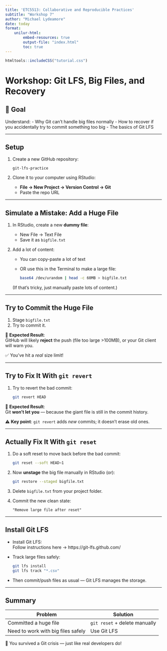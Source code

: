 ```yaml
---
title: 'ETC5513: Collaborative and Reproducible Practices'
subtitle: "Workshop 7"
author: "Michael Lydeamore"
date: today
format:
    unilur-html: 
        embed-resources: true
        output-file: "index.html"
        toc: true
---
```


```r
htmltools::includeCSS("tutorial.css")
```

# Workshop: Git LFS, Big Files, and Recovery

## 🧭 Goal

Understand:
- Why Git can't handle big files normally
- How to recover if you accidentally try to commit something too big
- The basics of Git LFS

---

## Setup

1. Create a new GitHub repository:
   ```
   git-lfs-practice
   ```

2. Clone it to your computer using RStudio:
   - **File → New Project → Version Control → Git**
   - Paste the repo URL

---

## Simulate a Mistake: Add a Huge File

1. In RStudio, create a new **dummy file**:

   - New File → Text File
   - Save it as `bigfile.txt`

2. Add a lot of content:

   - You can copy-paste a lot of text
   - OR use this in the Terminal to make a large file:

     ```bash
     base64 /dev/urandom | head -c 60MB > bigfile.txt
     ```

   (If that's tricky, just manually paste lots of content.)

---

## Try to Commit the Huge File

1. Stage `bigfile.txt`
2. Try to commit it.

🔵 **Expected Result**:  
GitHub will likely **reject** the push (file too large >100MB), or your Git client will warn you.

✅ You’ve hit a *real* size limit!

---

## Try to Fix It With `git revert`

1. Try to revert the bad commit:

   ```bash
   git revert HEAD
   ```

🔵 **Expected Result**:  
Git **won't let you** — because the giant file is still in the commit history.

⚠️ **Key point**: `git revert` adds *new* commits; it doesn't erase old ones.

---

## Actually Fix It With `git reset`

1. Do a soft reset to move back before the bad commit:

   ```bash
   git reset --soft HEAD~1
   ```

2. Now **unstage** the big file manually in RStudio (or):

   ```bash
   git restore --staged bigfile.txt
   ```

3. Delete `bigfile.txt` from your project folder.

4. Commit the new clean state:
   ```
   "Remove large file after reset"
   ```

---

## Install Git LFS

- Install Git LFS:  
  Follow instructions here → https://git-lfs.github.com/
  
- Track large files safely:

  ```bash
  git lfs install
  git lfs track "*.csv"
  ```

- Then commit/push files as usual — Git LFS manages the storage.

---

## Summary

| Problem                          | Solution          |
|-----------------------------------|-------------------|
| Committed a huge file             | `git reset` + delete manually |
| Need to work with big files safely | Use Git LFS         |

🎉 You survived a Git crisis — just like real developers do!
